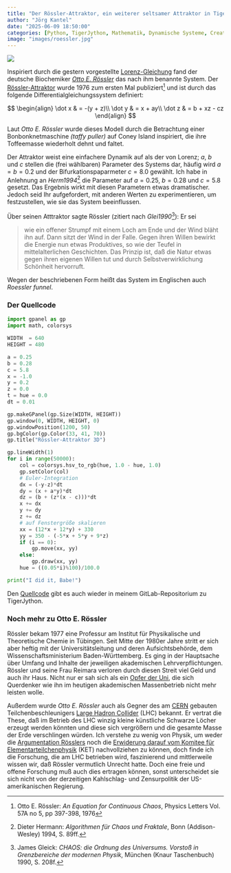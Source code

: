 ```yaml
---
title: "Der Rössler-Attraktor, ein weiterer seltsamer Attraktor in TigerJython"
author: "Jörg Kantel"
date: "2025-06-09 18:50:00"
categories: [Python, TigerJython, Mathematik, Dynamische Systeme, Creative Coding]
image: "images/roessler.jpg"
---
```


[![](images/roessler-b.jpg)](https://www.flickr.com/photos/schockwellenreiter/54577986723/)

Inspiriert durch die gestern vorgestellte [Lorenz-Gleichung](https://kantel.github.io/posts/2025060801_lorenz_attraktor/) fand der deutsche Biochemiker *[Otto E. Rössler](http://de.wikipedia.org/wiki/Otto%20E.%20R%C3%B6ssler)* das nach ihm benannte System. Der [Rössler-Attraktor](https://de.wikipedia.org/wiki/R%C3%B6ssler-Attraktor) wurde 1976 zum ersten Mal publiziert[^1] und ist durch das folgende Differentialgleichungssystem definiert:

[^1]: Otto E. Rössler: *An Equation for Continuous Chaos*, Physics Letters Vol. 57A no 5, pp 397-398, 1976

$$
\begin{align}
\dot x & = -(y + z)\\
\dot y & = x + ay\\
\dot z & = b + xz - cz
\end{align}
$$

Laut *Otto E. Rössler* wurde dieses Modell durch die Betrachtung einer Bonbonknetmaschine *(taffy puller)* auf Coney Island inspiriert, die ihre Toffeemasse wiederholt dehnt und faltet.

Der Attraktor weist eine einfachere Dynamik auf als der von Lorenz; $a$, $b$ und $c$ stellen die (frei wählbaren) Parameter des Systems dar, häufig wird $a=b=0.2$ und der Bifurkationspaparmeter $c=8.0$ gewählt. Ich habe in Anlehnung an *Herm1994*[^2] die Parameter auf $a=0.25$, $b=0.28$ und $c=5.8$ gesetzt. Das Ergebnis wirkt mit diesen Parametern etwas dramatischer. Jedoch seid Ihr aufgefordert, mit anderen Werten zu experimentieren, um festzustellen, wie sie das System beeinflussen.

[^2]: Dieter Hermann: *Algorithmen für Chaos und Fraktale*, Bonn (Addison-Wesley) 1994, S. 89ff.

Über seinen Atttraktor sagte Rössler (zitiert nach *Glei1990*[^3]): Er sei

[^3]: James Gleick: *CHAOS: die Ordnung des Universums. Vorstoß in Grenzbereiche der modernen Physik*, München (Knaur Taschenbuch) 1990, S. 208f.

>wie ein offener Strumpf mit einem Loch am Ende und der Wind bläht ihn auf. Dann sitzt der Wind in der Falle. Gegen ihren Willen bewirkt die Energie nun etwas Produktives, so wie der Teufel in mittelalterlichen Geschichten. Das Prinzip ist, daß die Natur etwas gegen ihren eigenen Willen tut und durch Selbstverwirklichung Schönheit hervorruft.

Wegen der beschriebenen Form heißt das System im Englischen auch *Roessler funnel*.

### Der Quellcode

~~~python
import gpanel as gp
import math, colorsys

WIDTH  = 640
HEIGHT = 480

a = 0.25
b = 0.28
c = 5.8
x = -1.0
y = 0.2
z = 0.0
t = hue = 0.0
dt = 0.01

gp.makeGPanel(gp.Size(WIDTH, HEIGHT))
gp.window(0, WIDTH, HEIGHT, 0)
gp.windowPosition(1200, 50)
gp.bgColor(gp.Color(33, 41, 70))
gp.title("Rössler-Attraktor 3D")

gp.lineWidth(1)
for i in range(50000):
    col = colorsys.hsv_to_rgb(hue, 1.0 - hue, 1.0)
    gp.setColor(col)
    # Euler-Integration
    dx = (-y-z)*dt
    dy = (x + a*y)*dt
    dz = (b + (z*(x - c)))*dt
    x += dx
    y += dy
    z += dz
    # auf Fenstergröße skalieren
    xx = (12*x + 12*y) + 330
    yy = 350 - (-5*x + 5*y + 9*z)
    if (i == 0):
        gp.move(xx, yy)
    else:
        gp.draw(xx, yy)
    hue = ((0.05*i)%100)/100.0

print("I did it, Babe!")
~~~

Den [Quellcode](https://gitlab.com/kantel/tigerjython/-/blob/master/fraktale/roessler01.py) gibt es auch wieder in meinem GitLab-Repositorium zu TigerJython.

### Noch mehr zu Otto E. Rössler

Rössler bekam 1977 eine Professur am Institut für Physikalische und Theoretische Chemie in Tübingen. Seit Mitte der 1980er Jahre stritt er sich aber heftig mit der Universitätsleitung und deren Aufsichtsbehörde, dem Wissenschaftsministerium Baden-Württemberg. Es ging in der Hauptsache über Umfang und Inhalte der jeweiligen akademischen Lehrverpflichtungen. Rössler und seine Frau Reimara verloren durch diesen Streit viel Geld und auch ihr Haus. Nicht nur er sah sich als ein [Opfer der Uni](https://www.spiegel.de/lebenundlernen/uni/tuebinger-dauerfehde-der-chaosforscher-und-die-windmuehlenfluegel-a-151581.html), die sich Querdenker wie ihn im heutigen akademischen Massenbetrieb nicht mehr leisten wolle.

Außerdem wurde *Otto E. Rössler* auch als Gegner des am [CERN](http://de.wikipedia.org/wiki/CERN) gebauten Teilchenbeschleunigers [Large Hadron Collider](http://de.wikipedia.org/wiki/Large%20Hadron%20Collider) (LHC) bekannt. Er vertrat die These, daß im Betrieb des LHC winzig kleine künstliche Schwarze Löcher erzeugt werden könnten und diese sich vergrößern und die gesamte Masse der Erde verschlingen würden. Ich verstehe zu wenig von Physik, um weder die [Argumentation Rösslers](https://www.golem.de/0802/57477.html) noch die [Erwiderung darauf vom Komitee für Elementarteilchenphysik](https://www.ketweb.de/stellungnahmen/20080730_Stellungnahme_zu_den_Behauptungen_von_Prof_Otto_Roessler.pdf) (KET) nachvollziehen zu können, doch finde ich die Forschung, die am LHC betrieben wird, faszinierend und mittlerweile wissen wir, daß Rössler vermutlich Unrecht hatte. Doch eine freie und offene Forschung muß auch dies ertragen können, sonst unterscheidet sie sich nicht von der derzeitigen Kahlschlag- und Zensurpolitik der US-amerikanischen Regierung.